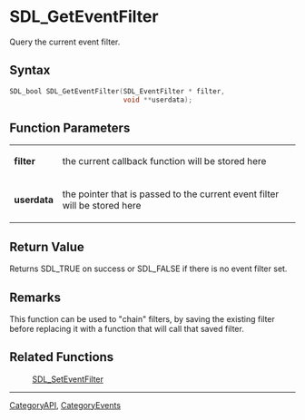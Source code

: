 = SDL_GetEventFilter =

Query the current event filter.

== Syntax ==

<syntaxhighlight lang='c'>
SDL_bool SDL_GetEventFilter(SDL_EventFilter * filter,
                            void **userdata);
</syntaxhighlight>

== Function Parameters ==

{|
|'''filter'''
|the current callback function will be stored here
|-
|'''userdata'''
|the pointer that is passed to the current event filter will be stored here
|}

== Return Value ==

Returns SDL_TRUE on success or SDL_FALSE if there is no event filter set.



== Remarks ==

This function can be used to "chain" filters, by saving the existing
filter before replacing it with a function that will call that saved
filter.

== Related Functions ==

:[[SDL_SetEventFilter]]

----
[[CategoryAPI]], [[CategoryEvents]]


